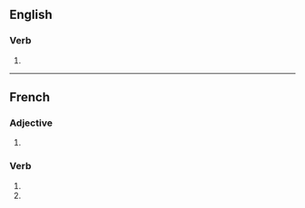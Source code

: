 {{also|jalousés}}

==English==

===Verb===
{{head|en|verb form}}

# {{en-third-person singular of|jalouse}}

----

==French==

===Adjective===
{{head|fr|adjective form}}

# {{feminine plural of|fr|jaloux}}

===Verb===
{{head|fr|verb form}}

# {{inflection of|fr|jalouser||2|s|pres|indc}}
# {{inflection of|fr|jalouser||2|s|pres|subj}}